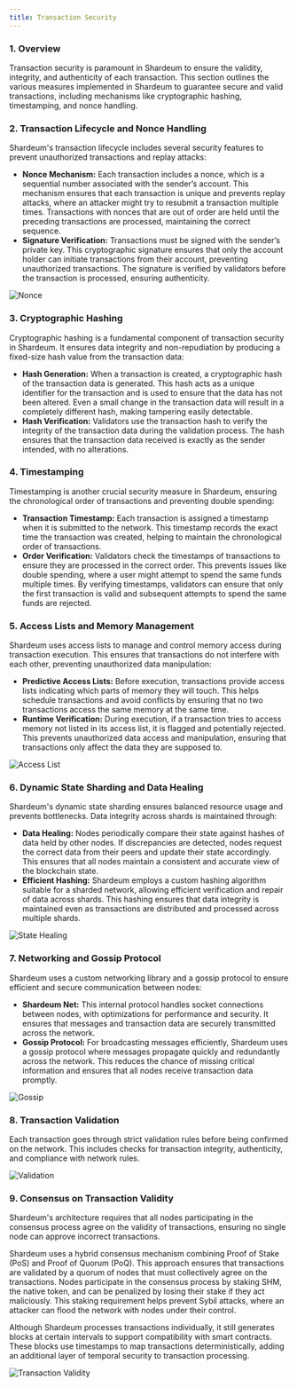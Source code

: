 ```yaml
---
title: Transaction Security
---
```


### 1. Overview

Transaction security is paramount in Shardeum to ensure the validity, integrity, and authenticity of each transaction. This section outlines the various measures implemented in Shardeum to guarantee secure and valid transactions, including mechanisms like cryptographic hashing, timestamping, and nonce handling.

### **2. Transaction Lifecycle and Nonce Handling**

Shardeum's transaction lifecycle includes several security features to prevent unauthorized transactions and replay attacks:

* **Nonce Mechanism:** Each transaction includes a nonce, which is a sequential number associated with the sender’s account. This mechanism ensures that each transaction is unique and prevents replay attacks, where an attacker might try to resubmit a transaction multiple times. Transactions with nonces that are out of order are held until the preceding transactions are processed, maintaining the correct sequence.
* **Signature Verification:** Transactions must be signed with the sender’s private key. This cryptographic signature ensures that only the account holder can initiate transactions from their account, preventing unauthorized transactions. The signature is verified by validators before the transaction is processed, ensuring authenticity.

![Nonce](/img/new/i48.png)

### **3. Cryptographic Hashing**

Cryptographic hashing is a fundamental component of transaction security in Shardeum. It ensures data integrity and non-repudiation by producing a fixed-size hash value from the transaction data:

* **Hash Generation:** When a transaction is created, a cryptographic hash of the transaction data is generated. This hash acts as a unique identifier for the transaction and is used to ensure that the data has not been altered. Even a small change in the transaction data will result in a completely different hash, making tampering easily detectable.
* **Hash Verification:** Validators use the transaction hash to verify the integrity of the transaction data during the validation process. The hash ensures that the transaction data received is exactly as the sender intended, with no alterations.

### **4. Timestamping**

Timestamping is another crucial security measure in Shardeum, ensuring the chronological order of transactions and preventing double spending:

* **Transaction Timestamp:** Each transaction is assigned a timestamp when it is submitted to the network. This timestamp records the exact time the transaction was created, helping to maintain the chronological order of transactions.
* **Order Verification:** Validators check the timestamps of transactions to ensure they are processed in the correct order. This prevents issues like double spending, where a user might attempt to spend the same funds multiple times. By verifying timestamps, validators can ensure that only the first transaction is valid and subsequent attempts to spend the same funds are rejected.

### **5. Access Lists and Memory Management**

Shardeum uses access lists to manage and control memory access during transaction execution. This ensures that transactions do not interfere with each other, preventing unauthorized data manipulation:

* **Predictive Access Lists:** Before execution, transactions provide access lists indicating which parts of memory they will touch. This helps schedule transactions and avoid conflicts by ensuring that no two transactions access the same memory at the same time.
* **Runtime Verification:** During execution, if a transaction tries to access memory not listed in its access list, it is flagged and potentially rejected. This prevents unauthorized data access and manipulation, ensuring that transactions only affect the data they are supposed to.

![Access List](/img/new/i49.png)

### **6. Dynamic State Sharding and Data Healing**

Shardeum's dynamic state sharding ensures balanced resource usage and prevents bottlenecks. Data integrity across shards is maintained through:

* **Data Healing:** Nodes periodically compare their state against hashes of data held by other nodes. If discrepancies are detected, nodes request the correct data from their peers and update their state accordingly. This ensures that all nodes maintain a consistent and accurate view of the blockchain state.
* **Efficient Hashing:** Shardeum employs a custom hashing algorithm suitable for a sharded network, allowing efficient verification and repair of data across shards. This hashing ensures that data integrity is maintained even as transactions are distributed and processed across multiple shards.

![State Healing](/img/new/i50.png)

### **7. Networking and Gossip Protocol**

Shardeum uses a custom networking library and a gossip protocol to ensure efficient and secure communication between nodes:

* **Shardeum Net:** This internal protocol handles socket connections between nodes, with optimizations for performance and security. It ensures that messages and transaction data are securely transmitted across the network.
* **Gossip Protocol:** For broadcasting messages efficiently, Shardeum uses a gossip protocol where messages propagate quickly and redundantly across the network. This reduces the chance of missing critical information and ensures that all nodes receive transaction data promptly.

![Gossip](/img/new/i51.png)

### **8. Transaction Validation**

Each transaction goes through strict validation rules before being confirmed on the network. This includes checks for transaction integrity, authenticity, and compliance with network rules.

![Validation](/img/new/i54.png)

### **9. Consensus on Transaction Validity**

Shardeum's architecture requires that all nodes participating in the consensus process agree on the validity of transactions, ensuring no single node can approve incorrect transactions.

Shardeum uses a hybrid consensus mechanism combining Proof of Stake (PoS) and Proof of Quorum (PoQ). This approach ensures that transactions are validated by a quorum of nodes that must collectively agree on the transactions. Nodes participate in the consensus process by staking SHM, the native token, and can be penalized by losing their stake if they act maliciously. This staking requirement helps prevent Sybil attacks, where an attacker can flood the network with nodes under their control.

Although Shardeum processes transactions individually, it still generates blocks at certain intervals to support compatibility with smart contracts. These blocks use timestamps to map transactions deterministically, adding an additional layer of temporal security to transaction processing.

![Transaction Validity](/img/new/i53.png)
